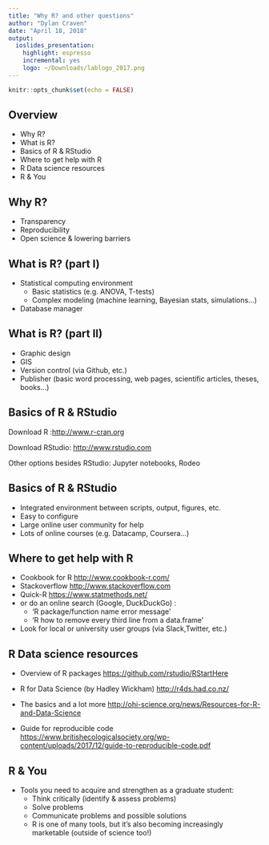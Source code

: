 ```yaml
---
title: "Why R? and other questions"
author: "Dylan Craven"
date: "April 18, 2018"
output: 
  ioslides_presentation: 
    highlight: espresso
    incremental: yes
    logo: ~/Downloads/lablogo_2017.png
---
```


```r
knitr::opts_chunk$set(echo = FALSE)
```

## Overview

- Why R?
- What is R?
- Basics of R & RStudio 
- Where to get help with R  
- R Data science resources
- R & You

## Why R?

- Transparency
- Reproducibility
- Open science & lowering barriers  

## What is R? (part I)

- Statistical computing environment  
    + Basic statistics (e.g. ANOVA, T-tests) 
    + Complex modeling (machine learning, Bayesian stats, simulations...) 
- Database manager  

## What is R? (part II)  

- Graphic design    
- GIS 
- Version control (via Github, etc.)  
- Publisher (basic word processing, web pages, scientific articles, theses, books...)

## Basics of R & RStudio

Download R :<http://www.r-cran.org>  

Download RStudio: <http://www.rstudio.com>

Other options besides RStudio: Jupyter notebooks, Rodeo  


## Basics of R & RStudio  

- Integrated environment between scripts, output, figures, etc. 
- Easy to configure
- Large online user community for help
- Lots of online courses (e.g. Datacamp, Coursera...)

## Where to get help with R  

- Cookbook for R <http://www.cookbook-r.com/>
- Stackoverflow <http://www.stackoverflow.com>
- Quick-R <https://www.statmethods.net/>
- or do an online search (Google, DuckDuckGo) : 
    * 'R package/function name error message'
    * 'R how to remove every third line from a data.frame'  
- Look for local or university user groups (via Slack,Twitter, etc.)  


    
## R Data science resources  

- Overview of R packages <https://github.com/rstudio/RStartHere>

- R for Data Science (by Hadley Wickham) <http://r4ds.had.co.nz/>

- The basics and a lot more <http://ohi-science.org/news/Resources-for-R-and-Data-Science>

- Guide for reproducible code <https://www.britishecologicalsociety.org/wp-content/uploads/2017/12/guide-to-reproducible-code.pdf> 


## R & You

- Tools you need to acquire and strengthen as a graduate student:    
    * Think critically (identify & assess problems)    
    * Solve problems    
    * Communicate problems and possible solutions  
    * R is one of many tools, but it's also becoming increasingly marketable (outside of science too!)  
